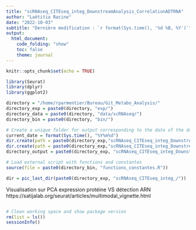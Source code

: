 ```yaml
---
title: "scRNAseq_CITEseq_integ_DownstreamAnalysis_CorrelationADTRNA"
author: "Laëtitia Racine"
date: "2022-10-03"
subtitle: "Dernière modification : `r format(Sys.time(), '%d %B, %Y')`"
output:
  html_document:
    code_folding: "show"
    toc: false
    theme: journal
---
```


```r
knitr::opts_chunk$set(echo = TRUE)
```

```r

library(Seurat)
library(dplyr)
library(ggplot2)

```

```r

directory = "/home/rparmentier/Bureau/Git_Metabo_Analysis/"
directory_exp = paste0(directory, "exp/")
directory_data = paste0(directory, "data/scRNAseq/")
directory_bin = paste0(directory, "bin/")

# Create a unique folder for output corresponding to the date of the day
current_date = format(Sys.time(), "%Y%m%d")
dir.create(path = paste0(directory_exp,"scRNAseq_CITEseq_integ_DownstreamAnalysis_CorrelationADTRNA/"))
dir.create(path = paste0(directory_exp,"scRNAseq_CITEseq_integ_DownstreamAnalysis_CorrelationADTRNA/", current_date))
directory_output = paste0(directory_exp, "scRNAseq_CITEseq_integ_DownstreamAnalysis_CorrelationADTRNA/", current_date, "/")

# Load external script with functions and constantes 
source(file = paste0(directory_bin, "functions_constantes.R"))

```

```r

dir = pic_last_dir(paste0(directory_exp, "scRNAseq_CITEseq_integ_/"))

```




Visualisation sur PCA expression protéine VS détection ARN
https://satijalab.org/seurat/articles/multimodal_vignette.html


<!-- # ```{r} -->
<!-- # # obj = readRDS(paste0(dir_input, "data_allcond_normalized.rds")) -->
<!-- # # => Problème au niveau des filter, on perd le CD133 -->
<!-- # obj = readRDS(paste0(dir_input, "data_allcond_filter_nbG_pMT_pRB_rmMT_normalized.rds")) -->
<!-- #  -->
<!-- # obj = obj_nbG_pMT_pRB_rmMT -->
<!-- #    -->
<!-- #  -->
<!-- # obj = NormalizeData(obj, normalization.method = "CLR", assay = "ADT") -->
<!-- ``` -->

<!-- ```{r CD34, results='hold', fig.width=18, fig.height=8, fig.fullwidth=TRUE} -->

<!-- DefaultAssay(obj) = "ADT" -->
<!-- p1 <- FeaturePlot(obj, "CD34.1", cols = c("lightgrey", "darkgreen")) + ggtitle("CD34 protein") -->
<!-- p2 = FeaturePlot(obj, "CD34.1", cols = c("lightgrey", "darkgreen"), split.by = "orig.ident") + ggtitle("CD34 protein") -->
<!-- DefaultAssay(obj) = "RNA" -->
<!-- p3 <- FeaturePlot(obj, "CD34") + ggtitle("CD34 RNA") -->
<!-- p4 <- FeaturePlot(obj, "CD34", split.by = "orig.ident") + ggtitle("CD34 RNA") -->

<!-- (p1 | p3)  -->
<!-- p2 -->
<!-- p4 -->
<!-- ``` -->

<!-- ```{r CD133, results='hold', fig.width=18, fig.height=18, fig.fullwidth=TRUE} -->

<!-- DefaultAssay(obj) = "ADT" -->
<!-- p1 <- FeaturePlot(obj, "CD133", cols = c("lightgrey", "darkgreen")) + ggtitle("CD133 protein") -->
<!-- DefaultAssay(obj) = "RNA" -->
<!-- p2 <- FeaturePlot(obj, "PROM1") + ggtitle("CD133 RNA") -->

<!-- p1 | p2 -->




<!-- library(stringr) -->
<!-- no_filter_list = rownames(no_filter) -->
<!-- table(str_detect(no_filter_list, pattern = "CD133")) # Protein du cD133 -->
<!-- table(str_detect(no_filter_list, pattern = "CD34")) # Gene du CD34 et poteine du CD34 -->
<!-- table(str_detect(no_filter_list, pattern = "PROM1")) # Gene du CD133 -->

<!-- ``` -->




<!-- # Autre -->

<!-- ```{r, results='hold', fig.width=18, fig.height=18, fig.fullwidth=TRUE} -->
<!-- # DimHeatmap(object = obj, -->
<!-- #            dims = 1, -->
<!-- #            reduction = "pca.LogNorm", -->
<!-- #            cells = NULL, -->
<!-- #            nfeatures = 2000) -->

<!-- DoHeatmap(object = obj, -->
<!--           group.by = "orig.ident", -->
<!--           features = VariableFeatures(obj), -->
<!--           size = 4, -->
<!--           angle = 90) -->

<!-- ``` -->



<!-- # Normalize ADT data, -->
<!-- # DefaultAssay(data) <- "ADT" -->
<!-- # data <- NormalizeData(data, normalization.method = "CLR", margin = 2) -->
<!-- # DefaultAssay(data) <- "RNA" -->
<!-- #  -->
<!-- # # Note that the following command is an alternative but returns the same result -->
<!-- # data <- NormalizeData(data, normalization.method = "CLR", margin = 2, assay = "ADT") -->
<!-- #  -->
<!-- # # Now, we will visualize CD14 levels for RNA and protein By setting the default assay, we can -->
<!-- # # visualize one or the other -->
<!-- # DefaultAssay(data) <- "ADT" -->
<!-- # p1 <- FeaturePlot(data, "CD133", cols = c("lightgrey", "darkgreen")) + ggtitle("CD133 protein") -->
<!-- # DefaultAssay(data) <- "RNA" -->
<!-- # p2 <- FeaturePlot(data, "CD133") + ggtitle("CD133 RNA") -->
<!-- #  -->
<!-- # #!!!!!!!!!!!!!! erreur : Unable to find a DimReduc matching one of 'umap', 'tsne', or 'pca', please specify a dimensional reduction to use -->
<!-- # # place plots side-by-side -->
<!-- # p1 | p2 -->
















```r

```

```r

# Clean working space and show package version
rm(list = ls())
sessionInfo()

```
